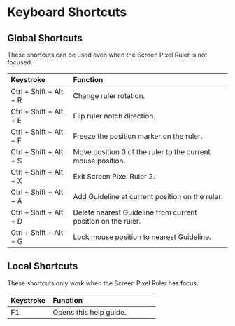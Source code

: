 # Keyboard Shortcuts {#keyboard}

## Global Shortcuts

These shortcuts can be used even when the Screen Pixel Ruler is not focused.

| Keystroke               | Function                                                     |
|:----------------------- |:------------------------------------------------------------ |
| Ctrl + Shift + Alt + R  | Change ruler rotation.                                       |
| Ctrl + Shift + Alt + E  | Flip ruler notch direction.                                  |
| Ctrl + Shift + Alt + F  | Freeze the position marker on the ruler.                     |
| Ctrl + Shift + Alt + S  | Move position 0 of the ruler to the current mouse position.  |
| Ctrl + Shift + Alt + X  | Exit Screen Pixel Ruler 2.                                   |
| Ctrl + Shift + Alt + A  | Add Guideline at current position on the ruler.              |
| Ctrl + Shift + Alt + D  | Delete nearest Guideline from current position on the ruler. |
| Ctrl + Shift + Alt + G  | Lock mouse position to nearest Guideline.                    |

## Local Shortcuts

These shortcuts only work when the Screen Pixel Ruler has focus.

| Keystroke               | Function                                                     |
|:----------------------- |:------------------------------------------------------------ |
| F1                      | Opens this help guide.                                       |